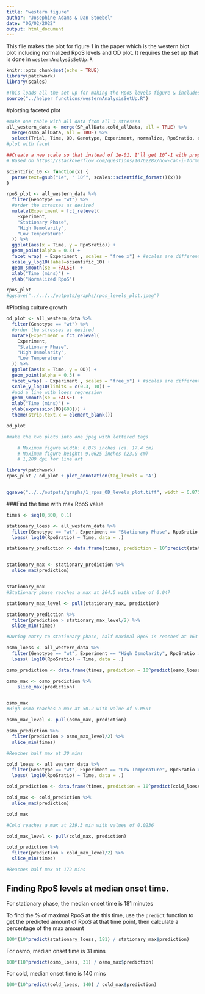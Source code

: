 ```yaml
---
title: "western figure"
author: "Josephine Adams & Dan Stoebel"
date: "06/02/2022"
output: html_document
---
```

This file makes the plot for figure 1 in the paper which is the western blot plot including normalized RpoS levels and OD plot. It requires the set up that is done in `westernAnalysisSetUp.R`
```r
knitr::opts_chunk$set(echo = TRUE)
library(patchwork)
library(scales)

#This loads all the set up for making the RpoS levels figure & includes the needed libraries
source("../helper functions/westernAnalysisSetUp.R") 
```

#plotting
faceted plot 
```r
#make one table with all data from all 3 stresses 
all_western_data <- merge(SP_allData,cold_allData, all = TRUE) %>% 
  merge(osmo_allData, all = TRUE) %>% 
  select(Trial, Time, OD, Genotype, Experiment, normalize, RpoSratio, exp_length)
#plot with facet

##Create a new scale so that instead of 1e-01, I'll get 10^-1 with proper exponentiaion.
# Based on https://stackoverflow.com/questions/10762287/how-can-i-format-axis-labels-with-exponents-with-ggplot2-and-scales

scientific_10 <- function(x) {
  parse(text=gsub("1e", " 10^", scales::scientific_format()(x)))
}

rpoS_plot <- all_western_data %>%
  filter(Genotype == "wt") %>%
  #order the stresses as desired
  mutate(Experiment = fct_relevel(
    Experiment,
    "Stationary Phase",
    "High Osmolarity",
    "Low Temperature"
  )) %>%
  ggplot(aes(x = Time, y = RpoSratio)) +
  geom_point(alpha = 0.3) +
  facet_wrap( ~ Experiment , scales = "free_x") + #scales are different for SP/cold & osmo
  scale_y_log10(label=scientific_10) +
  geom_smooth(se = FALSE)  +
  xlab("Time (mins)") +
  ylab("Normalized RpoS")

rpoS_plot
#ggsave("../../../outputs/graphs/rpos_levels_plot.jpeg")
```

#Plotting culture growth

```r
od_plot <- all_western_data %>%
  filter(Genotype == "wt") %>%
  #order the stresses as desired
  mutate(Experiment = fct_relevel(
    Experiment,
    "Stationary Phase",
    "High Osmolarity",
    "Low Temperature"
  )) %>%
  ggplot(aes(x = Time, y = OD)) +
  geom_point(alpha = 0.3) +
  facet_wrap( ~ Experiment , scales = "free_x") + #scales are different for SP/cold & osmo
  scale_y_log10(limits = c(0.3, 10)) +
  #add a line with loess regression
  geom_smooth(se = FALSE)  +
  xlab("Time (mins)") +
  ylab(expression(OD[600])) +
  theme(strip.text.x = element_blank())

od_plot

```

```r
#make the two plots into one jpeg with lettered tags

    # Maximum figure width: 6.875 inches (ca. 17.4 cm)
    # Maximum figure height: 9.0625 inches (23.0 cm)
    # 1,200 dpi for line art

library(patchwork)
rpoS_plot / od_plot + plot_annotation(tag_levels = 'A')


ggsave("../../outputs/graphs/1_rpos_OD_levels_plot.tiff", width = 6.875, height = 6.875, dpi = 1200)
```

###Find the time with max RpoS value
```r
times <- seq(0,300, 0.1)

stationary_loess <- all_western_data %>%
  filter(Genotype == "wt", Experiment == "Stationary Phase", RpoSratio > 0) %>% 
  loess( log10(RpoSratio) ~ Time, data = .)

stationary_prediction <- data.frame(times, prediction = 10^predict(stationary_loess, times)) 


stationary_max <- stationary_prediction %>% 
  slice_max(prediction) 


stationary_max
#Stationary phase reaches a max at 264.5 with value of 0.047

stationary_max_level <- pull(stationary_max, prediction)

stationary_prediction %>% 
  filter(prediction > stationary_max_level/2) %>% 
  slice_min(times)

#During entry to stationary phase, half maximal RpoS is reached at 163 mins.
```


```r
osmo_loess <- all_western_data %>%
  filter(Genotype == "wt", Experiment == "High Osmolarity", RpoSratio > 0) %>% 
  loess( log10(RpoSratio) ~ Time, data = .)

osmo_prediction <- data.frame(times, prediction = 10^predict(osmo_loess, times))

osmo_max <- osmo_prediction %>% 
    slice_max(prediction)


osmo_max
#High osmo reaches a max at 50.2 with value of 0.0501

osmo_max_level <- pull(osmo_max, prediction)

osmo_prediction %>% 
  filter(prediction > osmo_max_level/2) %>% 
  slice_min(times)

#Reaches half max at 30 mins

```


```r
cold_loess <- all_western_data %>%
  filter(Genotype == "wt", Experiment == "Low Temperature", RpoSratio > 0) %>% 
  loess( log10(RpoSratio) ~ Time, data = .)

cold_prediction <- data.frame(times, prediction = 10^predict(cold_loess, times))

cold_max <- cold_prediction %>% 
  slice_max(prediction)

cold_max

#Cold reaches a max at 239.3 min with values of 0.0236

cold_max_level <- pull(cold_max, prediction)

cold_prediction %>% 
  filter(prediction > cold_max_level/2) %>% 
  slice_min(times)

#Reaches half max at 172 mins

```


## Finding RpoS levels at median onset time.

For stationary phase, the median onset time is 181 minutes

To find the % of maximal RpoS at the this time, use the `predict` function to get the predicted amount of RpoS at that time point, then calculate a percentage of the max amount
```r
100*(10^predict(stationary_loess, 181) / stationary_max$prediction)


```

For osmo, median onset time is 31 mins

```r
100*(10^predict(osmo_loess, 31) / osmo_max$prediction)

```

For cold, median onset time is 140 mins

```r
100*(10^predict(cold_loess, 140) / cold_max$prediction)
```



